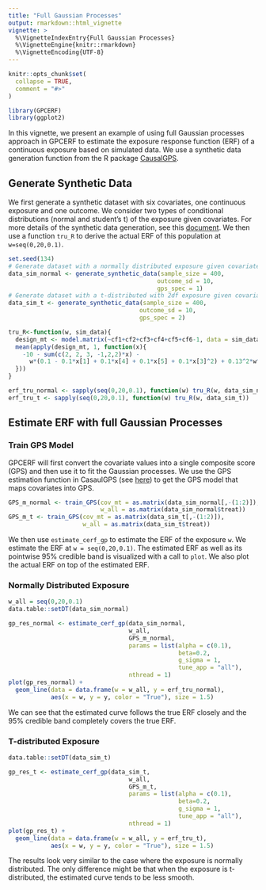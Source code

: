 ```yaml
---
title: "Full Gaussian Processes"
output: rmarkdown::html_vignette
vignette: >
  %\VignetteIndexEntry{Full Gaussian Processes}
  %\VignetteEngine{knitr::rmarkdown}
  %\VignetteEncoding{UTF-8}
---
```


```r
knitr::opts_chunk$set(
  collapse = TRUE,
  comment = "#>"
)
```


```r
library(GPCERF)
library(ggplot2)
```

In this vignette, we present an example of using full Gaussian processes approach in GPCERF to estimate the exposure response function (ERF) of a continuous exposure based on simulated data. We use a synthetic data generation function from the R package [CausalGPS](https://cran.r-project.org/package=CausalGPS).

## Generate Synthetic Data

We first generate a synthetic dataset with six covariates, one continuous exposure and one outcome. We consider two types of conditional distributions (normal and student's t) of the exposure given covariates. For more details of the synthetic data generation, see this [document](https://fasrc.github.io/CausalGPS/articles/Generating-Synthetic-Data.html). We then use a function `tru_R` to derive the actual ERF of this population at `w=seq(0,20,0.1)`.

```r
set.seed(134)
# Generate dataset with a normally distributed exposure given covariates
data_sim_normal <- generate_synthetic_data(sample_size = 400, 
                                          outcome_sd = 10, 
                                          gps_spec = 1)
# Generate dataset with a t-distributed with 2df exposure given covariates
data_sim_t <- generate_synthetic_data(sample_size = 400, 
                                     outcome_sd = 10, 
                                     gps_spec = 2)

tru_R<-function(w, sim_data){
  design_mt <- model.matrix(~cf1+cf2+cf3+cf4+cf5+cf6-1, data = sim_data)
  mean(apply(design_mt, 1, function(x){
    -10 - sum(c(2, 2, 3, -1,2,2)*x) -
      w*(0.1 - 0.1*x[1] + 0.1*x[4] + 0.1*x[5] + 0.1*x[3]^2) + 0.13^2*w^3
  }))
}

erf_tru_normal <- sapply(seq(0,20,0.1), function(w) tru_R(w, data_sim_normal))
erf_tru_t <- sapply(seq(0,20,0.1), function(w) tru_R(w, data_sim_t))
```

## Estimate ERF with full Gaussian Processes

### Train GPS Model

GPCERF will first convert the covariate values into a single composite score (GPS) and then use it to fit the Gaussian processes. We use the GPS estimation function in CasaulGPS (see [here](https://fasrc.github.io/CausalGPS/articles/Estimating-GPS.html)) to get the GPS model that maps covariates into GPS.

```r
GPS_m_normal <- train_GPS(cov_mt = as.matrix(data_sim_normal[,-(1:2)]),
                          w_all = as.matrix(data_sim_normal$treat))
GPS_m_t <- train_GPS(cov_mt = as.matrix(data_sim_t[,-(1:2)]),
                     w_all = as.matrix(data_sim_t$treat))
```

We then use `estimate_cerf_gp` to estimate the ERF of the exposure `w`. We estimate the ERF at `w = seq(0,20,0.1)`. The estimated ERF as well as its pointwise 95\% credible band is visualized with a call to `plot`. We also plot the actual ERF on top of the estimated ERF.

### Normally Distributed Exposure

```r
w_all = seq(0,20,0.1)
data.table::setDT(data_sim_normal)

gp_res_normal <- estimate_cerf_gp(data_sim_normal,
                                  w_all,
                                  GPS_m_normal,
                                  params = list(alpha = c(0.1),
                                                beta=0.2,
                                                g_sigma = 1,
                                                tune_app = "all"),
                                  nthread = 1)
plot(gp_res_normal) + 
  geom_line(data = data.frame(w = w_all, y = erf_tru_normal), 
            aes(x = w, y = y, color = "True"), size = 1.5)
```

We can see that the estimated curve follows the true ERF closely and the 95\% credible band completely covers the true ERF.

### T-distributed Exposure

```r
data.table::setDT(data_sim_t)

gp_res_t <- estimate_cerf_gp(data_sim_t,
                                  w_all,
                                  GPS_m_t,
                                  params = list(alpha = c(0.1),
                                                beta=0.2,
                                                g_sigma = 1,
                                                tune_app = "all"),
                                  nthread = 1)
plot(gp_res_t) + 
  geom_line(data = data.frame(w = w_all, y = erf_tru_t), 
            aes(x = w, y = y, color = "True"), size = 1.5)
```

The results look very similar to the case where the exposure is normally distributed. The only difference might be that when the exposure is t-distributed, the estimated curve tends to be less smooth.
